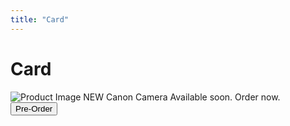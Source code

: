 ```yaml
---
title: "Card"
---
```


# Card

<Column gap={4} expand>
  <Card
    shadow={4}
    justify="between"
    customClassName="w-72 h-96 border-secondary-300 relative cursor-default select-none transition-all hover:scale-95 hover:rotate-1 dark:border-secondary-800"
  >
    <img
      src="/images/product-image-5.jpg"
      alt="Product Image"
      className="absolute top-0 left-0 w-full object-cover"
    />
    <Column gap={2} customClassName="p-4 z-10">
      <Chip color="secondary" size="xs">
        NEW
      </Chip>
      <Text size="2xl" weight="bold" color="black">
        Canon Camera
      </Text>
    </Column>
    <Row
      justify="between"
      customClassName="p-4 bg-secondary-500/30 backdrop-filter backdrop-blur-sm z-10"
    >
      <Column>
        <Text size="sm" color="white">
          Available soon.
        </Text>
        <Text size="sm" color="white">
          Order now.
        </Text>
      </Column>
      <Button size="sm" color="secondary">
        Pre-Order
      </Button>
    </Row>
  </Card>
</Column>
